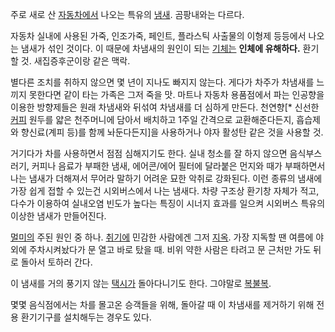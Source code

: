 주로 새로 산 [[자동차]]에서 나오는 특유의 [[냄새]]. 곰팡내와는 다르다.

자동차 실내에 사용된 가죽, 인조가죽, 페인트, 플라스틱 사출물의 이형제 등등에서 나오는 냄새가 섞인 것이다. 이 때문에 차냄새의 원인이 되는 [[기체]]는 '''인체에 유해하다.''' 환기할 것. 새집증후군이랑 같은 맥락.

별다른 조치를 취하지 않으면 몇 년이 지나도 빠지지 않는다. 게다가 차주가 차냄새를 느끼지 못한다면 같이 타는 가족은 그저 죽을 맛. 마트나 자동차 용품점에서 파는 인공향을 이용한 방향제들은 원래 차냄새와 뒤섞여 차냄새를 더 심하게 만든다. 천연향[* 신선한 [[커피]] 원두를 얇은 천주머니에 담아서 배치하고 1주일 간격으로 교환해준다든지, 흡습제와 향신료(계피 등)를 함께 놔둔다든지]을 사용하거나 야자 활성탄 같은 것을 사용할 것.

거기다가 차를 사용하면서 점점 심해지기도 한다. 실내 청소를 잘 하지 않으면 음식부스러기, 커피나 음료가 부패한 냄새, 에어콘/에어 필터에 달라붙은 먼지와 때가 부패하면서 나는 냄새가 더해져서 무어라 말하기 어려운 묘한 악취로 강화된다.  이런 종류의 냄새에 가장 쉽게 접할 수 있는건 시외버스에서 나는 냄새다. 차량 구조상 환기창 자체가 적고, 다수가 이용하여 실내오염 빈도가 높다는 특징이 시너지 효과를 일으켜 시외버스 특유의 이상한 냄새가 만들어진다. 

[[멀미]]의 주된 원인 중 하나. [[취기]]에 민감한 사람에겐 그저 [[지옥]]. 가장 지독할 땐 여름에 야외에 주차시켜놨다가 문 열고 바로 탔을 때. 비위 약한 사람은 타려고 문 근처만 가도 뒤로 돌아서 토하러 간다.

이 냄새를 거의 풍기지 않는 [[택시]]가 돌아다니기도 한다. 그야말로 [[복불복]].

몇몇 음식점에서는 차를 몰고온 승객들을 위해, 돌아갈 때 이 차냄새를 제거하기 위해 전용 환기기구를 설치해두는 경우도 있다.
